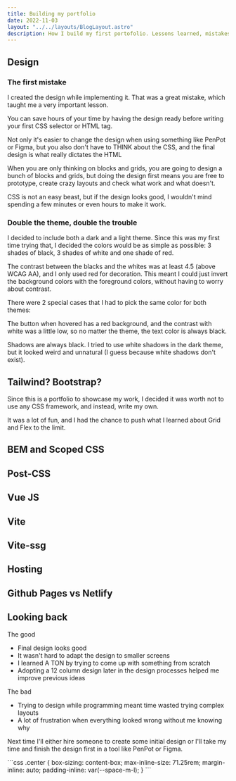 ```yaml
---
title: Building my portfolio
date: 2022-11-03
layout: "../../layouts/BlogLayout.astro"
description: How I build my first portofolio. Lessons learned, mistakes and what I would different today.
---
```



## Design

### The first mistake

I created the design while implementing it. That was a great mistake, which taught me a very important lesson.

You can save hours of your time by having the design ready before writing your first CSS selector or HTML tag.

Not only it's easier to change the design when using something like PenPot or Figma, but you also don't have to THINK about the CSS, and the final design is what really dictates the HTML

When you are only thinking on blocks and grids, you are going to design a bunch of blocks and grids, but doing
the design first means you are free to prototype, create crazy layouts and check what work and what doesn't.

CSS is not an easy beast, but if the design looks good, I wouldn't mind spending a few minutes or even hours to make it work.

### Double the theme, double the trouble

I decided to include both a dark and a light theme. Since this was my first time trying that, I decided the colors would be as simple as possible: 3 shades of black, 3 shades of white and one shade of red.

The contrast between the blacks and the whites was at least 4.5 (above WCAG AA), and I only used red for decoration. This meant I could just invert the background colors with the foreground colors, without having to worry about contrast.

There were 2 special cases that I had to pick the same color for both themes:

The button when hovered has a red background, and the contrast with white was a little low, so no matter the theme, the text color is always black.

Shadows are always black. I tried to use white shadows in the dark theme, but it looked weird and unnatural (I guess because white shadows don't exist).

## Tailwind? Bootstrap?

Since this is a portfolio to showcase my work, I decided it was worth not to use any CSS framework, and instead, write my own.

It was a lot of fun, and I had the chance to push what I learned about Grid and Flex to the limit.

## BEM and Scoped CSS

## Post-CSS

## Vue JS

## Vite

## Vite-ssg

## Hosting

## Github Pages vs Netlify

## Looking back

The good

- Final design looks good
- It wasn't hard to adapt the design to smaller screens
- I learned A TON by trying to come up with something from scratch
- Adopting a 12 column design later in the design processes helped me improve previous ideas

The bad

- Trying to design while programming meant time wasted trying complex layouts
- A lot of frustration when everything looked wrong without me knowing why

Next time I'll either hire someone to create some initial design or I'll take my time and finish the design first in a tool like PenPot or Figma.

<CodeBlock language="css">
```css
.center {
  box-sizing: content-box;
  max-inline-size: 71.25rem;
  margin-inline: auto;
  padding-inline: var(--space-m-l);
}
```
</CodeBlock>
